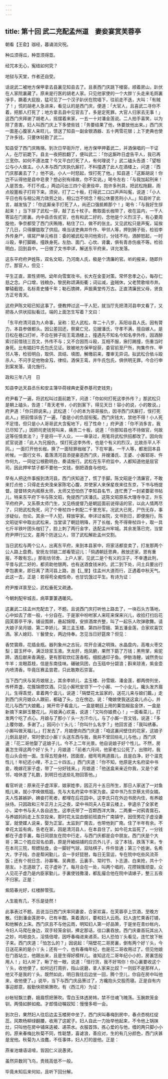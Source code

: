 ```yaml
---
---
---
```

title: 第十回 武二充配孟州道　妻妾宴赏芙蓉亭
---

朝看【王兪】珈经，暮诵消灾呪。

种瓜须得瓜，种荳须得荳。

经咒本无心，寃结如何究？

地狱与天堂，作者还自受。

话说武二被地方保甲拿去县裏见知县去了。且表西门庆跳下楼窗，顺着房山，趴伏在人家院裏藏了。原来是行医的胡老人家。只见他家使的一个大胖丫头走来毛厕裏凈手，蹶着大屁股，猛可见了一个汉子趴伏在院墙下，往前走不迭，大叫：「有贼了！」慌的胡老人急进来，看见认的是西门庆，便道：「大官人，且喜武二寻你不着，把那人打死了；地方拿去县中见官去了，多是定死罪。大官人归家去无事！」这西门庆拜谢了胡老人，摇摆着来家，一五一十对潘金莲说。二人拍手喜笑，以为除了患害。妇人叫西门庆上下多使些钱：「务要结果了他，休要放他出来。」西门庆一面差心腹家人来旺儿，馈送了知县一副金银酒器、五十两雪花银；上下吏典也使了许多钱，只要休轻勘了武二。

知县受了西门庆贿赂，到次日早衙升厅，地方保甲押着武二，并酒保唱的一干证人，在厅前跪下。县主一夜把脸翻了，便叫武二：「你这厮昨日虚告平人，我已再三宽你。如何不遵法度？今又平白打死了人，有何理说？」武二磕头告道：「望相公与小人做主。小人本与西门庆执仇厮打，不料撞遇了此人在酒楼上，问道：『西门庆那裏去了？』他不说。小人一时怒起，悮打死了他。」知县道：「这厮胡说！你岂不认得他是县中皂隶？想必别有缘故，你不实说。」喝令左右：「与我加起刑来！人是苦虫，不打不成。」两边闪出三四个皂隶役卒，抱许多刑具，把武松拖翻，雨点般篦板子打将下来。须臾，打了二十板，打得武二口口声声叫寃，说道：「小人平日也有与相公用力效劳之处，相公岂不悯念？相公休要苦刑小人。」知县听了此言，越发恼了：「你这厮亲手打死了人，尚还口强抵赖那个！」喝令：「与我好生拶起来！」当下拶了武松一拶，敲了五十杖子。教取面长枷带了，收在监内，一干人寄监在门房裏。内中县丞佐贰官，也有和武二好的，念他是个义烈汉子，有心要周旋他，争奈都受了西门庆贿赂，粘住了口，做不的张主。又见武松只是声寃，延挨了几日，只得朦胧取了供招。唤当该吏典并仵作、甲邻人等，押到狮子街，检验李外传身尸，填冩尸单元格目：委的被武松寻问他索讨，分钱不均，酒醉怒起，一时斗殴，拳打脚踢，撞跌身死。左肋、面门、心坎、肾囊，俱有青赤伤痕不等。检验明白，回到县中。一日做了文书申详，解送东平府来，详允发落。

这东平府府尹姓陈，双名文昭，乃河南人氏，极是个清廉的官。听的报来，随即升厅。那官人，但见：

平生正直，禀性贤明。幼年向雪案攻书，长大在金銮对策。常怀忠孝之心，每存仁慈之念。户口增，钱粮办，黎民称颂满街衢；词讼减，盗贼休，父老赞歌喧市井。攀辕截镫，名标青史播千年；勒石镌碑，声振黄堂传万古。正直清廉民父母，贤良方正号青天。

这府尹陈文昭已知这事了。便教押过这一干人犯，就当厅先把清河县申文看了，又把各人供状招拟看过。端的上面怎生写着？文曰：

「东平府清河县为人命事，呈称：犯人武松，年二十八岁，系阳谷县人氏。因有膂力，本县参做都头。因公差回还，祭奠亡兄，见嫂潘氏，守孝不满，擅自嫁人。是日松在巷口打听，不合在狮子街王鸾酒楼上，撞遇先不知名今知名李外传，因酒醉索讨前借钱三百文，外传不与；又不合因而斗殴，互相不服，揪打踢撞，伤重当时身死。比有娼妇牛氏包氏见证。致被地方保甲捉获，委官前至尸所，拘集仵作、甲邻人等，检验明白，取供、具结、填图，解缴前来，覆审无异词。拟武松合依斗殴杀人，不问手足他物金刄，律绞。酒保王鸾，并牛氏包氏，俱供明无罪。今合行申到案发落，请允施行。

政和三年八月　日

知县李达天县丞乐和安主簿华荷禄典史夏恭基司吏钱劳」

府尹看了一遍，将武松叫过面前跪下，问道：「你如何打死这李外传？」那武松只是朝上磕头，告道：「青天老爷，小的到案下，得见天日！容小的说，小的敢说。」府尹道：「你只顾说来。」武松道：「小的本为哥哥报仇，因寻西门庆厮打，悮打死此人。」把前情诉告了一遍，「委是小的负屈衔寃。西门庆钱大，禁他不得！小人死不足惜，但只是小人哥哥武大含寃地下，枉了性命！」府尹道：「你不消多言，我已尽知了。」因把司吏钱劳叫来，痛责二十板，说道：「你那知县也不待做官，何故这等任情卖法？」于是将一干人众，一一审录过，用笔将武松供招都改了。因向佐贰官说道：「此人为兄报仇，悮打死这李外传，也是个有义的烈汉，比故杀平人不同。」一面打开他长枷，换了一面轻罪枷枷了，下在牢裏。一干人等，都发回本县听候。一面行文书，着落清河县添提豪恶西门庆，并嫂潘氏、王婆、小厮郓哥、仵作何九，一同従公根勘明白，奏请施行。武松在东平府监中，人都知道他是屈官司，因此押牢禁子都不要他一文钱，倒把酒食与他吃。

早有人把这件事报到清河县，西门庆知道了，慌了手脚。陈文昭是个清廉官，不敢来打点他；只得走去央浼亲家陈宅心腹，并使家人来保星夜来往东京，下书与杨提督。提督转央内阁蔡太师，太师又恐怕伤了李知县名节，连忙赉了一封紧要密书帖儿，特来东平府下书与陈文昭，免提西门庆潘氏。这陈文昭原系大理寺寺正，升东平府府尹，又系蔡太师门生，又见杨提督乃是朝廷面前说得话的官，以此人情两尽了，只把武松免死，问了个脊杖四十刺配二千里充军。况武大已死，尸伤无存，事涉疑似，勿论。其余一干人犯，释放寜家。申详过省院，文书到日，即便施行。陈文昭従牢中取出武松来，当堂读了朝廷明降，开了长枷，免不得脊杖四十，取一具七斤半铁叶团头枷钉了，脸上刺了两行金字，迭配孟州牢城。其余发落已完，当堂府尹押行公文，差两个防送公人，领了武松解赴孟州交割。

当日武松与两个公人，出离东平府，来到本县家中，将家活都变卖了，打发那两个公人路上盘费。安抚左邻姚二郎看管迎儿：「倘遇朝廷恩典，赦放还家，恩有重报，不敢有忘。」那街坊邻舍、上户人家，见武二是个有义的汉子，不幸遭此刑，平昔与武二好的，都资助他银两，也有送酒食钱米的。武二到下处，问土兵要出行李包裹来，即日离了清河县上路，迤【辶里】往孟州大道而行，正遇着中秋天气。此这一去，正是：若得苟全痴性命，也甘饥饿过平生。有诗为证：

府尹推详禀至公，武松垂死又疏通。

今朝刺配牢城去，病草萋萋遇暖风。

这裏武二往孟州充配去了，不题。且说西门庆打听他上路去了，一块石头方落地，心中如去了痞一般，十分自在。于是家中吩咐家人来旺来保来兴儿，收拾打扫后花园芙蓉亭干凈，铺设围屏，悬起锦障，安排酒席齐整，叫了一起乐人吹弹歌舞。请大娘子吴月娘、第二李娇儿、第三孟玉楼、第四孙雪娥、第五潘金莲，合家欢喜饮酒。家人媳妇、丫鬟使女，两边侍奉。怎见当日好筵席？但见：

香焚寳鼎，花插金瓶。器列象州之古玩，帘开合浦之明珠。水晶盘内，高堆火枣交梨；碧玉杯中，满泛琼浆玉液。烹龙肝，炮凤腑，果然下筯了万钱；黑熊掌，紫驼蹄，酒后献来香满座。更有那软炊红莲香稻，细脍通印子鱼。伊鲂洛鲤，诚然贵似牛羊；龙眼荔枝，信是东南佳味。碾破凤团，白玉瓯中分碧浪；斟来琼液，紫金壶内喷清香。毕竟压赛孟尝君，只此敢欺石崇富。

当下西门庆与吴月娘居上，其余李娇儿、孟玉楼、孙雪娥、潘金莲，都两傍列坐，传杯弄盏，花簇锦攒饮酒。只见小厮玳安领下一个小厮、一个小女儿，纔头发齐眉儿，生得乖觉，拿着两个盒儿，说道：「隔壁花太监家的，送花儿来与娘们戴。」走到西门庆月娘众人跟前，都磕了头，立在傍边，说：「俺娘使我送这盒儿点心，并花儿与西门大娘戴。」揭开帘子看盒儿，一盒是朝廷上用的菓馅椒盐金饼，一盒是新摘下来鲜玉簪花儿。月娘满心欢喜，说道：「又叫你娘费心！」一面看菜儿，打发两个吃了点心。月娘与了那小丫头一方汗巾儿，与了小厮一百文钱，说道：「多上覆你娘，多谢了。」因问小丫头儿：「你叫什么名字？」他回言道：「我叫绣春。小厮叫做天福儿。」打发去了，月娘便向西门庆道：「咱这裏间壁住的花家，这娘子儿倒且是好，常时使过小厮丫头送东西与我，我并不曾回些礼儿与他。」西门庆道：「花二哥他娶了这娘子儿，今不上二年光景。他自说娘子好个性儿。不然，房裏怎生得这两个好丫头？」月娘道：「前者六月间，他家老公公死了，出殡时，我在山头会他一面。生得五短身材，团面皮，细弯弯两道眉儿，且是白净，好个温克性儿！年纪还小哩，不上二十四五。」西门庆道：「你不知，他原是大名府梁中书妾，晚嫁花家子虚，带了一分好钱来。」月娘道：「他送盒来亲近你我，又是个紧邻，咱休差了礼数，到明日也送些礼物回答他。」

看官听说：原来花子虚浑家，娘家姓李，因正月十五日所生，那日人家送了一对鱼瓶儿来，就小字唤做瓶姐。先与大名府梁中书家为妾。梁中书乃东京蔡太师女婿。夫人性甚嫉妒，婢妾打死者，都埋在后花园中。这李氏只在外边书房内住，有养娘扶侍。只因政和三年正月上元之夜，梁中书同夫人在翠云楼上，李逵杀了全家老小，梁中书与夫人各自逃生。这李氏带了一百颗西洋大珠，二两重一对鸦青寳石，与养娘妈妈走上东京投亲。那时花太监由御前班直升广南镇守，因侄男花子虚没妻室，就使媒人说亲，娶为正室。太监到广南去，也带他到广南。住了半年有余。不幸花太监有病，告老在家，因是清河县人，在本县住了。如今花太监死了，一分钱都在子虚手裏，每日同朋友在院中行走，与西门庆都是会中朋友。西门庆是个大哥；第二个姓应双名伯爵，原是开紬绢铺的应员外儿子，没了本钱，跌落下来，专在本司三院，帮嫖贴食，会一脚好气球，双陆棋子，件件皆通；第三个姓谢，名希大，字子纯，亦是帮闲勤儿，会一手好琵琶，每日无营运，专在院中吃些风流茶饭；还有个祝日念、孙寡嘴、吴典恩、云裏手、常时节、卜志道、白来抢，共十个朋友。卜志道故了，花子虚补了。每月会在一处，叫两个唱的，花攒锦簇顽耍。众人见花子虚乃是内臣家勤儿，手裏使钱撒漫，都乱撮合他在院中请婊子，整三五夜不归家。正是：

紫陌春光好，红楼醉管弦。

人生能有几，不乐是徒然！

此事表过不题。且说当日西门庆率同妻妾，合家欢喜，在芙蓉亭上饮酒，至晚方散。归到潘金莲房中，已有半酣。乘着酒兴，要和妇人云雨。妇人连忙熏香打铺，和他解衣上床。西门庆且不与他云雨，明知妇人第一好品箫，于是坐在青纱帐内，令妇人马爬在身边，双手轻笼金钏，捧定那话，往口裏吞放。西门庆垂首玩其出入之妙，呜咂良久，淫情倍增，因呼春梅进来递茶。妇人恐怕丫头看见，连忙放下帐子来。西门庆道：「怕怎么的？」因说起：「隔壁花二哥房裏，倒有两个好丫头，今日送花来的是小丫头；还有一个，也有春梅年纪，也是花二哥收用过了。但见他娘在门首站立，他跟出来，且是生得好模样儿。谁知这花二哥年纪小小的，房裏恁般用人！」妇人听了，瞅了他一眼，说道：「怪行货，我不好骂你！你心裏要收这个丫头，收他便了，如何远打周折，指山说磨，拿人家来比奴？一则奴不是那样人，他又不是我的丫头。既然如此，明日我往后边坐一回，腾个空儿，你自在房中叫他来，收他便了。」说毕，当下与西门庆品箫过了，方纔抱头交股而寝。正是自有内事迎郎意，殷勤快把紫箫吹。有〈西江月〉为证：

纱帐轻飘兰麝，娥眉惯把箫吹。雪白玉体透房帏，禁不住魂飞魄荡。玉腕款笼金钏，两情如醉如痴。才郎情动嘱奴知：慢慢多咂一会。

到次日，果然妇人往后边孟玉楼房中坐了。西门庆叫春梅到房中，春点杏桃红绽蕊，风欺杨柳绿翻腰，收用了这妮子。妇人自此一力抬举他起来，不令他上锅抹灶，只叫他在房中铺床迭被、递茶水。衣服首饰，拣心爱的与他，缠的两只脚小小的。原来春梅比秋菊不同，性聪慧，喜谑浪，善应对，生的有几分颜色，西门庆甚是宠他。秋菊为人浊蠢，不任事体，妇人打的是他。正是：

燕雀池塘语话喧，皆因仁义说愚贤。

虽然异数同飞鸟，贵贱高低不一般。

毕竟未知后来何如，且听下回分解。